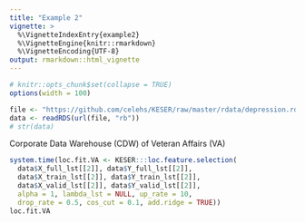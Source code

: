 ```yaml
---
title: "Example 2"
vignette: >
  %\VignetteIndexEntry{example2}
  %\VignetteEngine{knitr::rmarkdown}
  %\VignetteEncoding{UTF-8}
output: rmarkdown::html_vignette
---
```


```r
# knitr::opts_chunk$set(collapse = TRUE)
options(width = 100)
```

```r
file <- "https://github.com/celehs/KESER/raw/master/rdata/depression.rds"
data <- readRDS(url(file, "rb"))
# str(data)
```

Corporate Data Warehouse (CDW) of Veteran Affairs (VA)

```r
system.time(loc.fit.VA <- KESER:::loc.feature.selection(
  data$X_full_lst[[2]], data$Y_full_lst[[2]],
  data$X_train_lst[[2]], data$Y_train_lst[[2]], 
  data$X_valid_lst[[2]], data$Y_valid_lst[[2]],
  alpha = 1, lambda_lst = NULL, up_rate = 10, 
  drop_rate = 0.5, cos_cut = 0.1, add.ridge = TRUE))
loc.fit.VA
```
